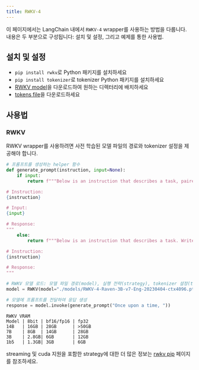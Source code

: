 ```yaml
---
title: RWKV-4
---
```


이 페이지에서는 LangChain 내에서 `RWKV-4` wrapper를 사용하는 방법을 다룹니다.
내용은 두 부분으로 구성됩니다: 설치 및 설정, 그리고 예제를 통한 사용법.

## 설치 및 설정
- `pip install rwkv`로 Python 패키지를 설치하세요
- `pip install tokenizer`로 tokenizer Python 패키지를 설치하세요
- [RWKV model](https://huggingface.co/BlinkDL/rwkv-4-raven/tree/main)을 다운로드하여 원하는 디렉터리에 배치하세요
- [tokens file](https://raw.githubusercontent.com/BlinkDL/ChatRWKV/main/20B_tokenizer.json)을 다운로드하세요

## 사용법

### RWKV

RWKV wrapper를 사용하려면 사전 학습된 모델 파일의 경로와 tokenizer 설정을 제공해야 합니다.
```python
# 프롬프트를 생성하는 helper 함수
def generate_prompt(instruction, input=None):
    if input:
        return f"""Below is an instruction that describes a task, paired with an input that provides further context. Write a response that appropriately completes the request.

# Instruction:
{instruction}

# Input:
{input}

# Response:
"""
    else:
        return f"""Below is an instruction that describes a task. Write a response that appropriately completes the request.

# Instruction:
{instruction}

# Response:
"""

# RWKV 모델 로드: 모델 파일 경로(model), 실행 전략(strategy), tokenizer 설정(tokens_path) 지정
model = RWKV(model="./models/RWKV-4-Raven-3B-v7-Eng-20230404-ctx4096.pth", strategy="cpu fp32", tokens_path="./rwkv/20B_tokenizer.json")

# 모델에 프롬프트를 전달하여 응답 생성
response = model.invoke(generate_prompt("Once upon a time, "))
```
```
RWKV VRAM
Model | 8bit | bf16/fp16 | fp32
14B   | 16GB | 28GB      | >50GB
7B    | 8GB  | 14GB      | 28GB
3B    | 2.8GB| 6GB       | 12GB
1b5   | 1.3GB| 3GB       | 6GB
```

streaming 및 cuda 지원을 포함한 strategy에 대한 더 많은 정보는 [rwkv pip](https://pypi.org/project/rwkv/) 페이지를 참조하세요.